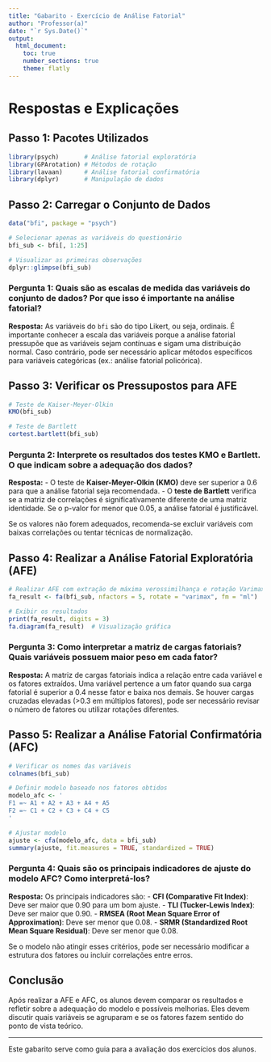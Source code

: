 ```yaml
---
title: "Gabarito - Exercício de Análise Fatorial"
author: "Professor(a)"
date: "`r Sys.Date()`"
output:
  html_document:
    toc: true
    number_sections: true
    theme: flatly
---
```


# **Respostas e Explicações**

## **Passo 1: Pacotes Utilizados**

```r
library(psych)       # Análise fatorial exploratória
library(GPArotation) # Métodos de rotação
library(lavaan)      # Análise fatorial confirmatória
library(dplyr)       # Manipulação de dados
```

## **Passo 2: Carregar o Conjunto de Dados**

```r
data("bfi", package = "psych")

# Selecionar apenas as variáveis do questionário
bfi_sub <- bfi[, 1:25] 

# Visualizar as primeiras observações
dplyr::glimpse(bfi_sub)
```

### **Pergunta 1:** Quais são as escalas de medida das variáveis do conjunto de dados? Por que isso é importante na análise fatorial?

**Resposta:**
As variáveis do `bfi` são do tipo Likert, ou seja, ordinais. É importante conhecer a escala das variáveis porque a análise fatorial pressupõe que as variáveis sejam contínuas e sigam uma distribuição normal. Caso contrário, pode ser necessário aplicar métodos específicos para variáveis categóricas (ex.: análise fatorial policórica).

## **Passo 3: Verificar os Pressupostos para AFE**

```r
# Teste de Kaiser-Meyer-Olkin
KMO(bfi_sub) 

# Teste de Bartlett
cortest.bartlett(bfi_sub)
```

### **Pergunta 2:** Interprete os resultados dos testes KMO e Bartlett. O que indicam sobre a adequação dos dados?

**Resposta:**
- O teste de **Kaiser-Meyer-Olkin (KMO)** deve ser superior a 0.6 para que a análise fatorial seja recomendada.
- O **teste de Bartlett** verifica se a matriz de correlações é significativamente diferente de uma matriz identidade. Se o p-valor for menor que 0.05, a análise fatorial é justificável.

Se os valores não forem adequados, recomenda-se excluir variáveis com baixas correlações ou tentar técnicas de normalização.

## **Passo 4: Realizar a Análise Fatorial Exploratória (AFE)**

```r
# Realizar AFE com extração de máxima verossimilhança e rotação Varimax
fa_result <- fa(bfi_sub, nfactors = 5, rotate = "varimax", fm = "ml")

# Exibir os resultados
print(fa_result, digits = 3)
fa.diagram(fa_result)  # Visualização gráfica
```

### **Pergunta 3:** Como interpretar a matriz de cargas fatoriais? Quais variáveis possuem maior peso em cada fator?

**Resposta:**
A matriz de cargas fatoriais indica a relação entre cada variável e os fatores extraídos. Uma variável pertence a um fator quando sua carga fatorial é superior a 0.4 nesse fator e baixa nos demais. Se houver cargas cruzadas elevadas (>0.3 em múltiplos fatores), pode ser necessário revisar o número de fatores ou utilizar rotações diferentes.

## **Passo 5: Realizar a Análise Fatorial Confirmatória (AFC)**

```r
# Verificar os nomes das variáveis
colnames(bfi_sub)

# Definir modelo baseado nos fatores obtidos
modelo_afc <- ' 
F1 =~ A1 + A2 + A3 + A4 + A5
F2 =~ C1 + C2 + C3 + C4 + C5
'

# Ajustar modelo
ajuste <- cfa(modelo_afc, data = bfi_sub)
summary(ajuste, fit.measures = TRUE, standardized = TRUE)
```

### **Pergunta 4:** Quais são os principais indicadores de ajuste do modelo AFC? Como interpretá-los?

**Resposta:**
Os principais indicadores são:
- **CFI (Comparative Fit Index)**: Deve ser maior que 0.90 para um bom ajuste.
- **TLI (Tucker-Lewis Index)**: Deve ser maior que 0.90.
- **RMSEA (Root Mean Square Error of Approximation)**: Deve ser menor que 0.08.
- **SRMR (Standardized Root Mean Square Residual)**: Deve ser menor que 0.08.

Se o modelo não atingir esses critérios, pode ser necessário modificar a estrutura dos fatores ou incluir correlações entre erros.

## **Conclusão**

Após realizar a AFE e AFC, os alunos devem comparar os resultados e refletir sobre a adequação do modelo e possíveis melhorias. Eles devem discutir quais variáveis se agruparam e se os fatores fazem sentido do ponto de vista teórico.

---

Este gabarito serve como guia para a avaliação dos exercícios dos alunos.
